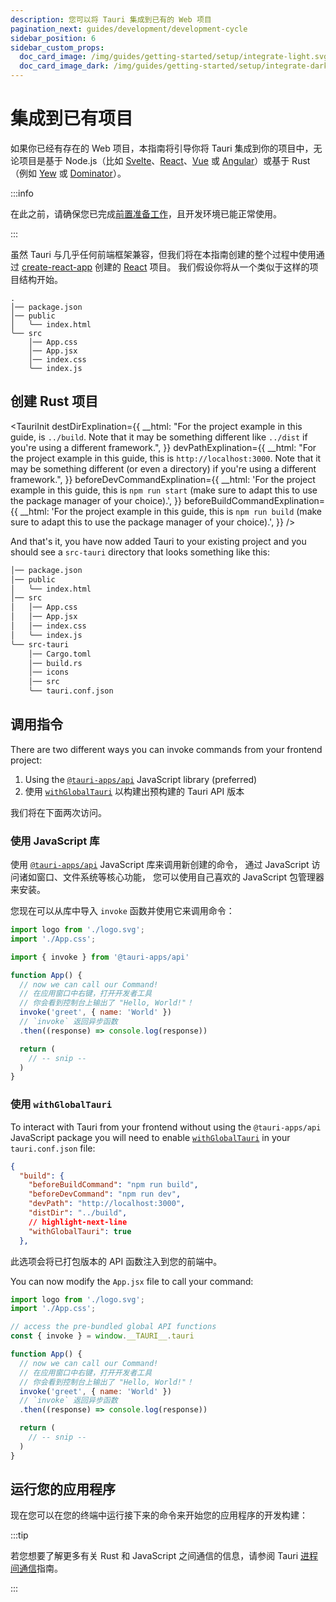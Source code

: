 ```yaml
---
description: 您可以将 Tauri 集成到已有的 Web 项目
pagination_next: guides/development/development-cycle
sidebar_position: 6
sidebar_custom_props:
  doc_card_image: /img/guides/getting-started/setup/integrate-light.svg
  doc_card_image_dark: /img/guides/getting-started/setup/integrate-dark.svg
---
```



# 集成到已有项目

如果你已经有存在的 Web 项目，本指南将引导你将 Tauri 集成到你的项目中，无论项目是基于 Node.js（比如 [Svelte][]、[React][]、[Vue][] 或 [Angular][]）或基于 Rust（例如 [Yew][] 或 [Dominator][]）。

:::info

在此之前，请确保您已完成[前置准备工作][]，且开发环境已能正常使用。

:::

虽然 Tauri 与几乎任何前端框架兼容，但我们将在本指南创建的整个过程中使用通过 [create-react-app][] 创建的 [React][] 项目。 我们假设你将从一个类似于这样的项目结构开始。

```
.
│── package.json
│── public
│   ╰── index.html
╰── src
    │── App.css
    │── App.jsx
    │── index.css
    ╰── index.js
```

## 创建 Rust 项目

<TauriInit destDirExplination={{ __html: "For the project example in this guide, is <code x-bt =1>../build</code>. Note that it may be something different like <code>../dist</code> if you're using a different framework.", }} devPathExplination={{ __html: "For the project example in this guide, this is <code>http://localhost:3000</code>. Note that it may be something different (or even a directory) if you're using a different framework.", }} beforeDevCommandExplination={{ __html: 'For the project example in this guide, this is <code>npm run start</code> (make sure to adapt this to use the package manager of your choice).', }} beforeBuildCommandExplination={{ __html: 'For the project example in this guide, this is <code>npm run build</code> (make sure to adapt this to use the package manager of your choice).', }} />

And that's it, you have now added Tauri to your existing project and you should see a `src-tauri` directory that looks something like this:

```diff {9-14}
│── package.json
│── public
│   ╰── index.html
│── src
│   │── App.css
│   │── App.jsx
│   │── index.css
│   ╰── index.js
╰── src-tauri
    │── Cargo.toml
    │── build.rs
    │── icons
    │── src
    ╰── tauri.conf.json
```

## 调用指令

<Commands />

There are two different ways you can invoke commands from your frontend project:

1. Using the [`@tauri-apps/api`][] JavaScript library (preferred)
2. 使用 [`withGlobalTauri`][] 以构建出预构建的 Tauri API 版本

我们将在下面两次访问。

### 使用 JavaScript 库

使用 [`@tauri-apps/api`][] JavaScript 库来调用新创建的命令， 通过 JavaScript 访问诸如窗口、文件系统等核心功能， 您可以使用自己喜欢的 JavaScript 包管理器来安装。

<InstallTauriApi />

您现在可以从库中导入 `invoke` 函数并使用它来调用命令：

```jsx title=src/App.jsx {4,7-12}
import logo from './logo.svg';
import './App.css';

import { invoke } from '@tauri-apps/api'

function App() {
  // now we can call our Command!
  // 在应用窗口中右键，打开开发者工具
  // 你会看到控制台上输出了 "Hello, World!"！
  invoke('greet', { name: 'World' })
  // `invoke` 返回异步函数
  .then((response) => console.log(response))

  return (
    // -- snip --
  )
}
```

### 使用 `withGlobalTauri`

To interact with Tauri from your frontend without using the `@tauri-apps/api` JavaScript package you will need to enable [`withGlobalTauri`][] in your `tauri.conf.json` file:

```json title=tauri.conf.json
{
  "build": {
    "beforeBuildCommand": "npm run build",
    "beforeDevCommand": "npm run dev",
    "devPath": "http://localhost:3000",
    "distDir": "../build",
    // highlight-next-line
    "withGlobalTauri": true
  },
```

此选项会将已打包版本的 API 函数注入到您的前端中。

You can now modify the `App.jsx` file to call your command:

```jsx title=src/App.js {4,7-12}
import logo from './logo.svg';
import './App.css';

// access the pre-bundled global API functions
const { invoke } = window.__TAURI__.tauri

function App() {
  // now we can call our Command!
  // 在应用窗口中右键，打开开发者工具
  // 你会看到控制台上输出了 "Hello, World!"！
  invoke('greet', { name: 'World' })
  // `invoke` 返回异步函数
  .then((response) => console.log(response))

  return (
    // -- snip --
  )
}
```

## 运行您的应用程序

现在您可以在您的终端中运行接下来的命令来开始您的应用程序的开发构建：

<Command name="dev" />

:::tip

若您想要了解更多有关 Rust 和 JavaScript 之间通信的信息，请参阅 Tauri [进程间通信][inter-process-communication]指南。

:::

[前置准备工作]: ../prerequisites.md
[create-react-app]: https://reactjs.org/docs/create-a-new-react-app.html#create-react-app
[Svelte]: https://svelte.dev
[React]: https://reactjs.org
[Vue]: https://vuejs.org
[Angular]: https://angular.io
[Yew]: https://yew.rs
[Dominator]: https://github.com/Pauan/rust-dominator
[inter-process-communication]: ../../../references/architecture/inter-process-communication/readme.md
[`withGlobalTauri`]: ../../../api/config.md#buildconfig.withglobaltauri
[`@tauri-apps/api`]: ../../../api/js/
